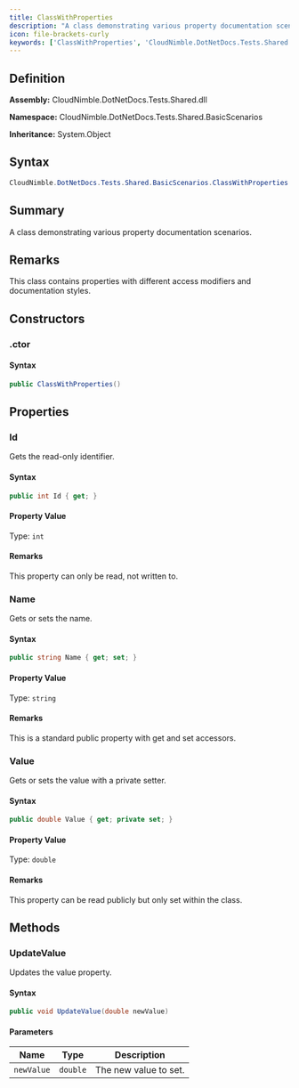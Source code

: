 ```yaml
---
title: ClassWithProperties
description: "A class demonstrating various property documentation scenarios."
icon: file-brackets-curly
keywords: ['ClassWithProperties', 'CloudNimble.DotNetDocs.Tests.Shared.BasicScenarios.ClassWithProperties', 'CloudNimble.DotNetDocs.Tests.Shared.BasicScenarios', 'class', 'System.Object']
---
```


## Definition

**Assembly:** CloudNimble.DotNetDocs.Tests.Shared.dll

**Namespace:** CloudNimble.DotNetDocs.Tests.Shared.BasicScenarios

**Inheritance:** System.Object

## Syntax

```csharp
CloudNimble.DotNetDocs.Tests.Shared.BasicScenarios.ClassWithProperties
```

## Summary

A class demonstrating various property documentation scenarios.

## Remarks

This class contains properties with different access modifiers and documentation styles.

## Constructors

### .ctor

#### Syntax

```csharp
public ClassWithProperties()
```

## Properties

### Id

Gets the read-only identifier.

#### Syntax

```csharp
public int Id { get; }
```

#### Property Value

Type: `int`

#### Remarks

This property can only be read, not written to.

### Name

Gets or sets the name.

#### Syntax

```csharp
public string Name { get; set; }
```

#### Property Value

Type: `string`

#### Remarks

This is a standard public property with get and set accessors.

### Value

Gets or sets the value with a private setter.

#### Syntax

```csharp
public double Value { get; private set; }
```

#### Property Value

Type: `double`

#### Remarks

This property can be read publicly but only set within the class.

## Methods

### UpdateValue

Updates the value property.

#### Syntax

```csharp
public void UpdateValue(double newValue)
```

#### Parameters

| Name | Type | Description |
|------|------|-------------|
| `newValue` | `double` | The new value to set. |

